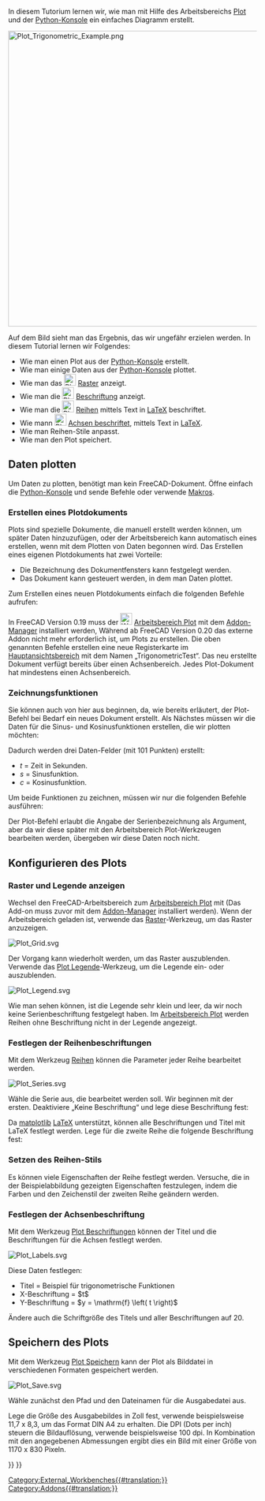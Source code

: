 <languages/>

{{TutorialInfo/de
|Topic=Arbeitsbereich Plot Basis-Tutorial
|Level=Anfänger
|Time=
|Author=
|FCVersion=0.19
|Files=
|SeeAlso=[[Plot_MultiAxes_tutorial/de|Plot MehrereAchsenTutorium]]
}}

In diesem Tutorium lernen wir, wie man mit Hilfe des Arbeitsbereichs [[Plot_Workbench/de|Plot]] und der [[Python_console/de|Python-Konsole]] ein einfaches Diagramm erstellt. 

[[Image:Plot_Trigonometric_Example.png|600px]]
{{Caption|Einfaches Beispieldiagramm}}

Auf dem Bild sieht man das Ergebnis, das wir ungefähr erzielen werden. In diesem Tutorial lernen wir Folgendes:
* Wie man einen Plot aus der [[Python_console/de|Python-Konsole]] erstellt.
* Wie man einige Daten aus der [[Python_console/de|Python-Konsole]] plottet.
* Wie man das [[Image:Plot_Grid.svg|24px]] [[Plot_Grid/de|Raster]] anzeigt.
* Wie man die [[Image:Plot_Legend.svg|24px]] [[Plot_Legend/de|Beschriftung]] anzeigt.
* Wie man die [[Image:Plot_Series.svg|24px]] [[Plot_Series/de|Reihen]] mittels Text in  [http://www.latex-project.org LaTeX] beschriftet.
* Wie mann [[Image:Plot_Labels.svg|24px]] [[Plot_Labels/de|Achsen beschriftet]], mittels Text in [http://www.latex-project.org LaTeX].
* Wie man Reihen-Stile anpasst.
* Wie man den Plot speichert.

<span id="Plotting_data"></span>
==Daten plotten==

Um Daten zu plotten, benötigt man kein FreeCAD-Dokument. Öffne einfach die [[Python_console/de|Python-Konsole]] und sende Befehle oder verwende [[Macros/de|Makros]].

<span id="Creating_plot_document"></span>
===Erstellen eines Plotdokuments===

Plots sind spezielle Dokumente, die manuell erstellt werden können, um später Daten hinzuzufügen, oder der Arbeitsbereich kann automatisch eines erstellen, wenn mit dem Plotten von Daten begonnen wird. Das Erstellen eines eigenen Plotdokuments hat zwei Vorteile:
* Die Bezeichnung des Dokumentfensters kann festgelegt werden.
* Das Dokument kann gesteuert werden, in dem man  Daten plottet.

Zum Erstellen eines neuen Plotdokuments einfach die folgenden Befehle aufrufen:

{{Code|code=
try:
    from FreeCAD.Plot import Plot
except ImportError:
    from freecad.plot import Plot

Plot.figure("TrigonometricTest")
}}

In FreeCAD Version 0.19 muss der [[Image:Workbench_Plot.svg|24px]] [[Plot_Workbench/de|Arbeitsbereich Plot]] mit dem [[Std_AddonMgr/de|Addon-Manager]] installiert werden, Während ab FreeCAD Version 0.20 das externe Addon nicht mehr erforderlich ist, um Plots zu erstellen.
Die oben genannten Befehle erstellen eine neue Registerkarte im [[Main_view_area/de|Hauptansichtsbereich]] mit dem Namen „TrigonometricTest“. Das neu erstellte Dokument verfügt bereits über einen Achsenbereich. Jedes Plot-Dokument hat mindestens einen Achsenbereich.

<span id="Drawing_functions"></span>
===Zeichnungsfunktionen===

Sie können auch von hier aus beginnen, da, wie bereits erläutert, der Plot-Befehl bei Bedarf ein neues Dokument erstellt. Als Nächstes müssen wir die Daten für die Sinus- und Kosinusfunktionen erstellen, die wir plotten möchten:

{{Code|code=
import math
t = range(0,101)
t = [tt/100.0 for tt in t]
s = [math.sin(2.0*math.pi*tt) for tt in t]
c = [math.cos(2.0*math.pi*tt) for tt in t]
}}

Dadurch werden drei Daten-Felder (mit 101 Punkten) erstellt:
* ''t'' = Zeit in Sekunden.
* ''s'' = Sinusfunktion.
* ''c'' = Kosinusfunktion.

Um beide Funktionen zu zeichnen, müssen wir nur die folgenden Befehle ausführen:

{{Code|code=
Plot.plot(t,s)
Plot.plot(t,c)
}}

Der Plot-Befehl erlaubt die Angabe der Serienbezeichnung als Argument, aber da wir diese später mit den Arbeitsbereich Plot-Werkzeugen bearbeiten werden, übergeben wir diese Daten noch nicht.

<span id="Configuring_plot"></span>
==Konfigurieren des Plots==

<span id="Showing_grid_and_legend"></span>
===Raster und Legende anzeigen===

Wechsel den FreeCAD-Arbeitsbereich zum [[Plot_Workbench/de|Arbeitsbereich Plot]] mit {{MenuCommand|Ansicht → Arbeitsbereich → Plot}} (Das Add-on muss zuvor mit dem [[Std_AddonMgr/de|Addon-Manager]] installiert werden). Wenn der Arbeitsbereich geladen ist, verwende das [[Plot_Grid/de|Raster]]-Werkzeug, um das Raster anzuzeigen.

[[Image:Plot_Grid.svg‎]]
{{Caption|Symbol für Rasterwerkzeug ein-/ausblenden}}

Der Vorgang kann wiederholt werden, um das Raster auszublenden. Verwende das [[Plot_Legend/de|Plot Legende]]-Werkzeug, um die Legende ein- oder auszublenden.

[[Image:Plot_Legend.svg]]
{{Caption|Symbol für Legendenanzeige ein-/ausblenden}}

Wie man sehen können, ist die Legende sehr klein und leer, da wir noch keine Serienbeschriftung festgelegt haben. Im [[Plot_Workbench/de|Arbeitsbereich Plot]] werden Reihen ohne Beschriftung nicht in der Legende angezeigt.

<span id="Setting_series_label"></span>
===Festlegen der Reihenbeschriftungen===

Mit dem Werkzeug [[Plot_Series/de|Reihen]] können die Parameter jeder Reihe bearbeitet werden.

[[Image:Plot_Series.svg‎]]
{{Caption|Symbol für das Serienkonfigurationstool}}

Wähle die Serie aus, die bearbeitet werden soll. Wir beginnen mit der ersten. Deaktiviere „Keine Beschriftung“ und lege diese Beschriftung fest:

{{Code|code=
$y = \sin \left( 2 \pi t \right)$
}}

Da [http://matplotlib.org/ matplotlib] [http://www.latex-project.org LaTeX] unterstützt, können alle Beschriftungen und Titel mit LaTeX festlegt werden. Lege für die zweite Reihe die folgende Beschriftung fest:

{{Code|code=
$y = \cos \left( 2 \pi t \right)$
}}

<span id="Setting_series_style"></span>
===Setzen des Reihen-Stils===

Es können viele Eigenschaften der Reihe festlegt werden. Versuche, die in der Beispielabbildung gezeigten Eigenschaften festzulegen, indem die Farben und den Zeichenstil der zweiten Reihe geändern werden.

<span id="Setting_axes_labels"></span>
===Festlegen der Achsenbeschriftung===

Mit dem Werkzeug [[Plot_Labels/de|Plot Beschriftungen]] können der Titel und die Beschriftungen für die Achsen festlegt werden.

[[Image:Plot_Labels.svg‎]]
{{Caption|Symbol für das Beschriftungs-Werkzeug}}

Diese Daten festlegen:
* Titel = Beispiel für trigonometrische Funktionen
* X-Beschriftung = $t$
* Y-Beschriftung = $y = \mathrm{f} \left( t \right)$

Ändere auch die Schriftgröße des Titels und aller Beschriftungen auf 20.

<span id="Saving_plot"></span>
==Speichern des Plots==

Mit dem Werkzeug [[Plot_Save/de|Plot Speichern]] kann der Plot als Bilddatei in verschiedenen Formaten gespeichert werden.

[[Image:Plot_Save.svg]]
{{Caption|Symbol Speichern}}

Wähle zunächst den Pfad und den Dateinamen für die Ausgabedatei aus.

Lege die Größe des Ausgabebildes in Zoll fest, verwende beispielsweise 11,7 x 8,3, um das Format DIN A4 zu erhalten. Die DPI (Dots per inch) steuern die Bildauflösung, verwende beispielsweise 100 dpi. In Kombination mit den angegebenen Abmessungen ergibt dies ein Bild mit einer Größe von 1170 x 830 Pixeln.


{{Plot_Tools_navi{{#translation:}}}}
{{Userdocnavi{{#translation:}}}}
[[Category:External_Workbenches{{#translation:}}]]
[[Category:Addons{{#translation:}}]]